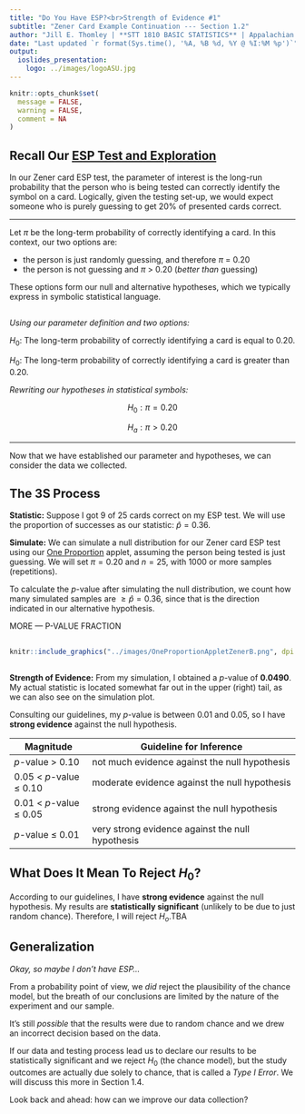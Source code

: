 ```yaml
---
title: "Do You Have ESP?<br>Strength of Evidence #1"
subtitle: "Zener Card Example Continuation --- Section 1.2"
author: "Jill E. Thomley | **STT 1810 BASIC STATISTICS** | Appalachian State University"
date: "Last updated `r format(Sys.time(), '%A, %B %d, %Y @ %I:%M %p')`"
output: 
  ioslides_presentation:
    logo: ../images/logoASU.jpg
---
```


```r
knitr::opts_chunk$set(
  message = FALSE,
  warning = FALSE,
  comment = NA
)
```


## Recall Our [ESP Test and Exploration](https://stat-jet-asu.github.io/STT1810BasicStatistics/Slides/Chapter00/ESPZenerCards_P_1.html)

In our Zener card ESP test, the parameter of interest is the long-run probability that the person who is being tested can correctly identify the symbol on a card. Logically, given the testing set-up, we would expect someone who is purely guessing to get 20% of presented cards correct.

<hr>

Let $\pi$ be the long-term probability of correctly identifying a card. In this context, our two options are:

* the person is just randomly guessing, and therefore $\pi$ = 0.20
* the person is not guessing and $\pi$ > 0.20 (*better than* guessing)

These options form our null and alternative hypotheses, which we typically express in symbolic statistical language.


##

*Using our parameter definition and two options:*

$H_0:$ The long-term probability of correctly identifying a card is equal to $0.20$.

$H_0:$ The long-term probability of correctly identifying a card is greater than $0.20$.

*Rewriting our hypotheses in statistical symbols:*

$$H_0: \pi = 0.20$$ 

$$H_a: \pi > 0.20$$

<hr>

Now that we have established our parameter and hypotheses, we can consider the data we collected. 


## The 3S Process

**Statistic:** Suppose I got 9 of 25 cards correct on my ESP test. We will use the proportion of successes as our statistic: $\hat{p} = 0.36$.

**Simulate:** We can simulate a null distribution for our Zener card ESP test using our [One Proportion](http://www.isi-stats.com/isi2nd/ISIapplets2021.html) applet, assuming the person being tested is just guessing. We will set $\pi = 0.20$ and $n = 25$, with 1000 or more samples (repetitions). 

To calculate the *p*-value after simulating the null distribution, we count how many simulated samples are $\ge \hat{p} = 0.36$, since that is the direction indicated in our alternative hypothesis.

MORE --- P-VALUE FRACTION


## 

```r
knitr::include_graphics("../images/OneProportionAppletZenerB.png", dpi = 125)
```


##

**Strength of Evidence:** From my simulation, I obtained a *p*-value of **0.0490**. My actual statistic is located somewhat far out in the upper (right) tail, as we can also see on the simulation plot.

Consulting our guidelines, my *p*-value is between 0.01 and 0.05, so I have **strong evidence** against the null hypothesis.

| Magnitude               | Guideline for Inference                                           |
|-------------------------|-------------------------------------------------------------------|
| *p*-value > 0.10        | not much evidence against the null hypothesis                     |
| 0.05 < *p*-value ≤ 0.10 | moderate evidence against the null hypothesis                     |
| 0.01 < *p*-value ≤ 0.05 | strong evidence against the null hypothesis                       |
| *p*-value ≤ 0.01        | very strong evidence against the null hypothesis                  |


## What Does It Mean To Reject $H_0$?

According to our guidelines, I have **strong evidence** against the null hypothesis. My results are **statistically significant** (unlikely to be due to just random chance). Therefore, I will reject $H_o$.TBA


## Generalization

*Okay, so maybe I don't have ESP... *

From a probability point of view, we *did* reject the plausibility of the chance model, but the breath of our conclusions are limited by the nature of the experiment and our sample.

It's still *possible* that the results were due to random chance and we drew an incorrect decision based on the data.

If our data and testing process lead us to declare our results to be statistically significant and we reject $H_0$ (the chance model), but the study outcomes are actually due solely to chance, that is called a *Type I Error*. We will discuss this more in Section 1.4.

Look back and ahead: how can we improve our data collection?

